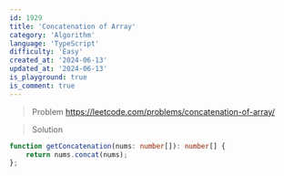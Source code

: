 ```yaml
---
id: 1929
title: 'Concatenation of Array'
category: 'Algorithm'
language: 'TypeScript'
difficulty: 'Easy'
created_at: '2024-06-13'
updated_at: '2024-06-13'
is_playground: true
is_comment: true
---
```


> Problem
https://leetcode.com/problems/concatenation-of-array/

> Solution

``` typescript
function getConcatenation(nums: number[]): number[] {
    return nums.concat(nums);
};
```
